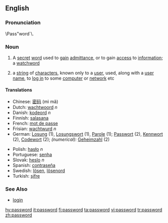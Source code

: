 ==English==
===Pronunciation===
\Pass"word`\.

===Noun===
{{wikipedia}}
{{en-noun}}
# A [[secret]] [[word]] used to [[gain]] [[admittance]], or to gain [[access]] to [[information]]; a [[watchword]]
#{{computing}} a [[string]] of [[character]]s, known only to a [[user]], used, along with a [[user name]], to [[log in]] to some [[computer]] or [[network]] etc

====Translations====
{{top}}
*Chinese: [[密码]] (mì mǎ)
*Dutch: [[wachtwoord]] ''n''
*Danish: [[kodeord]] ''n''
*Finnish: [[salasana]]
*French: [[mot de passe]]
*Frisian: [[wachtwurd]] ''n''
*German: [[Losung]] {{f}} (1), [[Losungswort]] {{n}} (1), [[Parole]] {{f}} (1); [[Passwort]] {{n}} (2), [[Kennwort]] {{n}} (2), [[Codewort]] {{n}} (2); ''(numerical):'' [[Geheimzahl]] {{f}} (2)
{{mid}}
*Polish: [[hasło]] ''n''
*Portuguese: [[senha]]
*Slovak: [[heslo]] ''n''
*Spanish: [[contraseña]]
*Swedish: [[lösen]], [[lösenord]]
*Turkish: [[şifre]]
{{bottom}}

===See Also===
* [[login]]

[[hy:password]]
[[it:password]]
[[fi:password]]
[[ta:password]]
[[vi:password]]
[[tr:password]]
[[zh:password]]